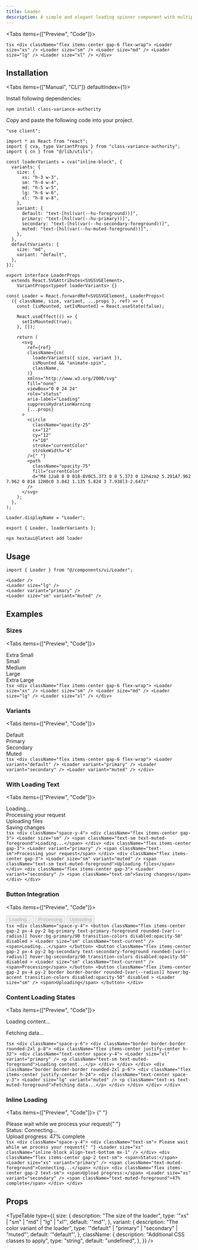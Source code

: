 ```yaml
---
title: Loader
description: A simple and elegant loading spinner component with multiple sizes and color variants.
---
```





<Tabs items={["Preview", "Code"]}>
  <Tab value="Preview">
    <PreviewContainer>
      <div className="flex items-center gap-6 flex-wrap">
        <Loader size="xs" />
        <Loader size="sm" />
        <Loader size="md" />
        <Loader size="lg" />
        <Loader size="xl" />
      </div>
    </PreviewContainer>
  </Tab>
  <Tab value="Code">
    ```tsx
    <div className="flex items-center gap-6 flex-wrap">
      <Loader size="xs" />
      <Loader size="sm" />
      <Loader size="md" />
      <Loader size="lg" />
      <Loader size="xl" />
    </div>
    ```
  </Tab>
</Tabs>

## Installation

<Tabs items={["Manual", "CLI"]} defaultIndex={1}>
<Tab value="Manual">

Install following dependencies:

```package-install
npm install class-variance-authority
```

Copy and paste the following code into your project.

```tsx title="components/ui/loader.tsx"
"use client";

import * as React from "react";
import { cva, type VariantProps } from "class-variance-authority";
import { cn } from "@/lib/utils";

const loaderVariants = cva("inline-block", {
  variants: {
    size: {
      xs: "h-3 w-3",
      sm: "h-4 w-4",
      md: "h-5 w-5",
      lg: "h-6 w-6",
      xl: "h-8 w-8",
    },
    variant: {
      default: "text-[hsl(var(--hu-foreground))]",
      primary: "text-[hsl(var(--hu-primary))]",
      secondary: "text-[hsl(var(--hu-secondary-foreground))]",
      muted: "text-[hsl(var(--hu-muted-foreground))]",
    },
  },
  defaultVariants: {
    size: "md",
    variant: "default",
  },
});

export interface LoaderProps
  extends React.SVGAttributes<SVGSVGElement>,
    VariantProps<typeof loaderVariants> {}

const Loader = React.forwardRef<SVGSVGElement, LoaderProps>(
  ({ className, size, variant, ...props }, ref) => {
    const [isMounted, setIsMounted] = React.useState(false);

    React.useEffect(() => {
      setIsMounted(true);
    }, []);

    return (
      <svg
        ref={ref}
        className={cn(
          loaderVariants({ size, variant }),
          isMounted && "animate-spin",
          className,
        )}
        xmlns="http://www.w3.org/2000/svg"
        fill="none"
        viewBox="0 0 24 24"
        role="status"
        aria-label="Loading"
        suppressHydrationWarning
        {...props}
      >
        <circle
          className="opacity-25"
          cx="12"
          cy="12"
          r="10"
          stroke="currentColor"
          strokeWidth="4"
        />{" "}
        <path
          className="opacity-75"
          fill="currentColor"
          d="M4 12a8 8 0 018-8V0C5.373 0 0 5.373 0 12h4zm2 5.291A7.962 7.962 0 014 12H0c0 3.042 1.135 5.824 3 7.938l3-2.647z"
        />
      </svg>
    );
  },
);

Loader.displayName = "Loader";

export { Loader, loaderVariants };
```

</Tab>
<Tab value="CLI">

```package-install
npx hextaui@latest add loader
```

</Tab>
</Tabs>

## Usage

```tsx
import { Loader } from "@/components/ui/Loader";
```

```tsx
<Loader />
<Loader size="lg" />
<Loader variant="primary" />
<Loader size="sm" variant="muted" />
```

## Examples

### Sizes

<Tabs items={["Preview", "Code"]}>
  <Tab value="Preview">
    <PreviewContainer>
      <div className="flex items-center gap-6 flex-wrap">
        <div className="flex flex-col items-center gap-2">
          <Loader size="xs" />
          <span className="text-xs text-[hsl(var(--hu-muted-foreground))]">
            Extra Small
          </span>
        </div>
        <div className="flex flex-col items-center gap-2">
          <Loader size="sm" />
          <span className="text-xs text-[hsl(var(--hu-muted-foreground))]">
            Small
          </span>
        </div>
        <div className="flex flex-col items-center gap-2">
          <Loader size="md" />
          <span className="text-xs text-[hsl(var(--hu-muted-foreground))]">
            Medium
          </span>
        </div>
        <div className="flex flex-col items-center gap-2">
          <Loader size="lg" />
          <span className="text-xs text-[hsl(var(--hu-muted-foreground))]">
            Large
          </span>
        </div>
        <div className="flex flex-col items-center gap-2">
          <Loader size="xl" />
          <span className="text-xs text-[hsl(var(--hu-muted-foreground))]">
            Extra Large
          </span>
        </div>
      </div>
    </PreviewContainer>
  </Tab>
  <Tab value="Code">
    ```tsx
    <div className="flex items-center gap-6 flex-wrap">
      <Loader size="xs" />
      <Loader size="sm" />
      <Loader size="md" />
      <Loader size="lg" />
      <Loader size="xl" />
    </div>
    ```
  </Tab>
</Tabs>

### Variants

<Tabs items={["Preview", "Code"]}>
  <Tab value="Preview">
    <PreviewContainer>
      <div className="flex items-center gap-6 flex-wrap">
        <div className="flex flex-col items-center gap-2">
          <Loader variant="default" />
          <span className="text-xs text-[hsl(var(--hu-muted-foreground))]">
            Default
          </span>
        </div>
        <div className="flex flex-col items-center gap-2">
          <Loader variant="primary" />
          <span className="text-xs text-[hsl(var(--hu-muted-foreground))]">
            Primary
          </span>
        </div>
        <div className="flex flex-col items-center gap-2">
          <Loader variant="secondary" />
          <span className="text-xs text-[hsl(var(--hu-muted-foreground))]">
            Secondary
          </span>
        </div>
        <div className="flex flex-col items-center gap-2">
          <Loader variant="muted" />
          <span className="text-xs text-[hsl(var(--hu-muted-foreground))]">
            Muted
          </span>
        </div>
      </div>
    </PreviewContainer>
  </Tab>
  <Tab value="Code">
    ```tsx
    <div className="flex items-center gap-6 flex-wrap">
      <Loader variant="default" />
      <Loader variant="primary" />
      <Loader variant="secondary" />
      <Loader variant="muted" />
    </div>
    ```
  </Tab>
</Tabs>

### With Loading Text

<Tabs items={["Preview", "Code"]}>
  <Tab value="Preview">
    <PreviewContainer>
      <div className="space-y-4">
        <div className="flex items-center gap-3">
          <Loader size="sm" />
          <span className="text-sm text-[hsl(var(--hu-muted-foreground))]">
            Loading...
          </span>
        </div>
        <div className="flex items-center gap-3">
          <Loader variant="primary" />
          <span className="text-sm">Processing your request</span>
        </div>
        <div className="flex items-center gap-3">
          <Loader size="sm" variant="muted" />
          <span className="text-sm text-[hsl(var(--hu-muted-foreground))]">
            Uploading files
          </span>
        </div>
        <div className="flex items-center gap-3">
          <Loader variant="secondary" />
          <span className="text-sm">Saving changes</span>
        </div>
      </div>
    </PreviewContainer>
  </Tab>
  <Tab value="Code">
    ```tsx
    <div className="space-y-4">
      <div className="flex items-center gap-3">
        <Loader size="sm" />
        <span className="text-sm text-muted-foreground">Loading...</span>
      </div>
      <div className="flex items-center gap-3">
        <Loader variant="primary" />
        <span className="text-sm">Processing your request</span>
      </div>
      <div className="flex items-center gap-3">
        <Loader size="sm" variant="muted" />
        <span className="text-sm text-muted-foreground">Uploading files</span>
      </div>
      <div className="flex items-center gap-3">
        <Loader variant="secondary" />
        <span className="text-sm">Saving changes</span>
      </div>
    </div>
    ```
  </Tab>
</Tabs>

### Button Integration

<Tabs items={["Preview", "Code"]}>
  <Tab value="Preview">
    <PreviewContainer>
      <div className="space-y-4">
        <button
          className="flex items-center gap-2 px-4 py-2 bg-[hsl(var(--hu-primary))] text-[hsl(var(--hu-primary-foreground))] rounded-[var(--radius)] hover:bg-[hsl(var(--hu-primary))]/90 transition-colors disabled:opacity-50"
          disabled
        >
          <Loader size="sm" className="text-current" />
          <span>Loading...</span>
        </button>
        <button
          className="flex items-center gap-2 px-4 py-2 bg-[hsl(var(--hu-secondary))] text-[hsl(var(--hu-secondary-foreground))] rounded-[var(--radius)] hover:bg-[hsl(var(--hu-secondary))]/90 transition-colors disabled:opacity-50"
          disabled
        >
          <Loader size="sm" className="text-current" />
          <span>Processing</span>
        </button>
        <button
          className="flex items-center gap-2 px-4 py-2 border border-[hsl(var(--hu-border))] rounded-[var(--radius)] hover:bg-[hsl(var(--hu-accent))] transition-colors disabled:opacity-50"
          disabled
        >
          <Loader size="sm" />
          <span>Uploading</span>
        </button>
      </div>
    </PreviewContainer>
  </Tab>
  <Tab value="Code">
    ```tsx
    <div className="space-y-4">
      <button
        className="flex items-center gap-2 px-4 py-2 bg-primary text-primary-foreground rounded-[var(--radius)] hover:bg-primary/90 transition-colors disabled:opacity-50"
        disabled
      >
        <Loader size="sm" className="text-current" />
        <span>Loading...</span>
      </button>
      <button
        className="flex items-center gap-2 px-4 py-2 bg-secondary text-secondary-foreground rounded-[var(--radius)] hover:bg-secondary/90 transition-colors disabled:opacity-50"
        disabled
      >
        <Loader size="sm" className="text-current" />
        <span>Processing</span>
      </button>
      <button
        className="flex items-center gap-2 px-4 py-2 border border-border rounded-[var(--radius)] hover:bg-accent transition-colors disabled:opacity-50"
        disabled
      >
        <Loader size="sm" />
        <span>Uploading</span>
      </button>
    </div>
    ```
  </Tab>
</Tabs>

### Content Loading States

<Tabs items={["Preview", "Code"]}>
  <Tab value="Preview">
    <PreviewContainer>
      <div className="space-y-6">
        <div className="border border-[hsl(var(--hu-border))] rounded-2xl p-8">
          <div className="flex items-center justify-center h-32">
            <div className="text-center space-y-4">
              <Loader size="xl" variant="primary" />
              <p className="text-sm text-[hsl(var(--hu-muted-foreground))]">
                Loading content...
              </p>
            </div>
          </div>
        </div>
        <div className="border border-[hsl(var(--hu-border))] rounded-2xl p-6">
          <div className="flex items-center justify-center h-24">
            <div className="text-center space-y-3">
              <Loader size="lg" variant="muted" />
              <p className="text-xs text-[hsl(var(--hu-muted-foreground))]">
                Fetching data...
              </p>
            </div>
          </div>
        </div>
      </div>
    </PreviewContainer>
  </Tab>
  <Tab value="Code">
    ```tsx
    <div className="space-y-6">
      <div className="border border-border rounded-2xl p-8">
        <div className="flex items-center justify-center h-32">
          <div className="text-center space-y-4">
            <Loader size="xl" variant="primary" />
            <p className="text-sm text-muted-foreground">Loading content...</p>
          </div>
        </div>
      </div>
      <div className="border border-border rounded-2xl p-6">
        <div className="flex items-center justify-center h-24">
          <div className="text-center space-y-3">
            <Loader size="lg" variant="muted" />
            <p className="text-xs text-muted-foreground">Fetching data...</p>
          </div>
        </div>
      </div>
    </div>
    ```
  </Tab>
</Tabs>

### Inline Loading

<Tabs items={["Preview", "Code"]}>
  <Tab value="Preview">
    <PreviewContainer>
      {" "}
      <div className="space-y-4">
        <div className="text-sm">
          Please wait while we process your request{" "}
          <Loader size="xs" className="inline-block align-text-bottom mx-1" />
        </div>
        <div className="flex items-center gap-2 text-sm">
          <span>Status:</span>
          <Loader size="xs" variant="primary" />
          <span className="text-[hsl(var(--hu-muted-foreground))]">
            Connecting...
          </span>
        </div>
        <div className="flex items-center gap-2 text-sm">
          <span>Upload progress:</span>
          <Loader size="xs" variant="secondary" />
          <span className="text-[hsl(var(--hu-muted-foreground))]">
            47% complete
          </span>
        </div>
      </div>
    </PreviewContainer>
  </Tab>
  <Tab value="Code">
    ```tsx
    <div className="space-y-4">
      <div className="text-sm">
        Please wait while we process your request{" "}
        <Loader size="xs" className="inline-block align-text-bottom mx-1" />
      </div>
      <div className="flex items-center gap-2 text-sm">
        <span>Status:</span>
        <Loader size="xs" variant="primary" />
        <span className="text-muted-foreground">Connecting...</span>
      </div>
      <div className="flex items-center gap-2 text-sm">
        <span>Upload progress:</span>
        <Loader size="xs" variant="secondary" />
        <span className="text-muted-foreground">47% complete</span>
      </div>
    </div>
    ```
  </Tab>
</Tabs>

## Props

<TypeTable
  type={{
    size: {
      description: "The size of the loader",
      type: '"xs" | "sm" | "md" | "lg" | "xl"',
      default: '"md"',
    },
    variant: {
      description: "The color variant of the loader",
      type: '"default" | "primary" | "secondary" | "muted"',
      default: '"default"',
    },
    className: {
      description: "Additional CSS classes to apply",
      type: "string",
      default: "undefined",
    },
  }}
/>

